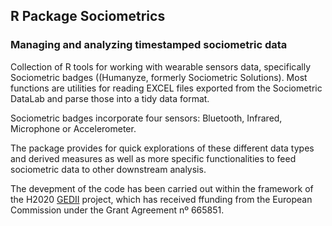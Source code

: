 ## R Package Sociometrics

### Managing and analyzing timestamped sociometric data

Collection of R tools for working with wearable sensors data, specifically Sociometric badges ((Humanyze, 
  formerly Sociometric Solutions). Most functions are utilities for reading EXCEL files exported from the
  Sociometric DataLab and parse those into a tidy data format.   
  
  Sociometric badges incorporate four sensors: Bluetooth, Infrared, Microphone or Accelerometer.  
  
  The package provides for quick explorations of these different data types and derived measures as well as 
  more specific functionalities to feed sociometric data to other downstream analysis. 
  
  The devepment of the code has been carried out within the framework of the H2020 [GEDII](http://www.gedii.eu) project, which has received ffunding from the European Commission under the Grant Agreement nº 665851. 
